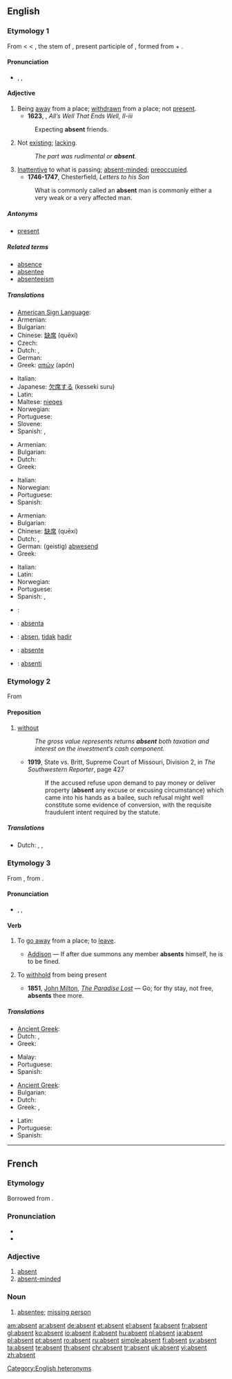==English==

===Etymology 1===
From {{etyl|frm|en}} {{term|lang=frm|absent}} < {{etyl|fro|en}} {{term|ausent||lang=fro}} < {{etyl|la}} {{term|absent-|\lang=la}}, the stem of {{term|absens||lang=la}}, present participle of {{term|abesse||lang=la|to be away from}}, formed from {{term|ab||lang=la}} + {{term|esse||lang=la|to be}}.

====Pronunciation====
* {{a|RP|US}} {{enPR|ăb'sənt}}, {{IPA|/ˈæb.sənt/}}, {{SAMPA|/{b.s@nt/}}
*: {{audio|En-us-absent.ogg|Audio (US)}}

====Adjective====
{{en-adj|-}}

# Being [[away]] from a place; [[withdrawn]] from a place; not [[present]].
#* '''1623''', {{Shak.}}, ''All’s Well That Ends Well, II-iii''
#: Expecting '''absent''' friends.
# Not [[exist]]ing; [[lack]]ing.
#: ''The part was rudimental or '''absent'''.''
# [[inattentive|Inattentive]] to what is passing; [[absent-minded]]; [[preoccupied]].
#* '''1746-1747''', Chesterfield, ''Letters to his Son''
#: What is commonly called an '''absent''' man is commonly either a very weak or a very affected man.

=====Antonyms=====
* [[present]]

=====Related terms=====
* [[absence]]
* [[absentee]]
* [[absenteeism]]

=====Translations=====
{{trans-top|being away from a place}}
* [[American Sign Language]]: {{tø|ase| 1@NearFinger-Open8@Center-PalmDown Contact 1@NearFinger-Open8@Center-PalmDown|xs=American Sign Language}}
* Armenian: {{t-|hy|բացակա|tr=bac'aka|sc=Armn|xs=Armenian}}
* Bulgarian: {{t|bg|отсъстващ|sc=Cyrl}}
* Chinese: [[缺席]] (quēxí)
* Czech: {{t-|cs|nepřítomný|m}}
* Dutch: {{t+|nl|afwezig}}, {{t+|nl|weg}}
* German: {{t+|de|abwesend}}
* Greek: [[απών]] (apón) {{m}}
{{trans-mid}}
* Italian: {{t+|it|assente}}
* Japanese: [[欠席する]] (kesseki suru)
* Latin: {{t+|la|absens}}
* Maltese: [[nieqes]]
* Norwegian: {{t|no|fraværende}}
* Portuguese: {{t+|pt|ausente}}
* Slovene: {{t|sl|odsoten}}
* Spanish: {{t+|es|ausente}}, {{t+|es|falta}}
{{trans-bottom}}

{{trans-top|not existing}}
* Armenian: {{t-|hy|բացակա|tr=bac'aka|sc=Armn|xs=Armenian}}
* Bulgarian: {{t|bg|несъществуващ|sc=Cyrl}}
* Dutch: {{t+|nl|afwezig}}
* Greek: {{t+|el|ανύπαρκτος|m|sc=Grek}}
{{trans-mid}}
* Italian: {{t+|it|assente}}
* Norwegian: {{t|no|fraværende}}
* Portuguese: {{t+|pt|ausente}}
* Spanish: {{t+|es|ausente}}
{{trans-bottom}}

{{trans-top|inattentive}}
* Armenian: {{t|hy|անջատված|tr=anǰatvaç|sc=Armn|xs=Armenian}}
* Bulgarian: {{t|bg|отсъстващ|sc=Cyrl}}
* Chinese: [[缺席]] (quēxí)
* Dutch: {{t+|nl|afwezig}}, {{t|nl|verstrooid}}
* German: (geistig) [[abwesend]]
* Greek: {{t+|el|αφηρημένος|m|sc=Grek}}
{{trans-mid}}
* Italian: {{t+|it|assente}}
* Latin: {{t-|la|amens}}
* Norwegian: {{t|no|fraværende}}
* Portuguese: {{t+|pt|ausente}}
* Spanish: {{t+|es|ausente}}, {{t+|es|distraído}}
{{trans-bottom}}

{{checktrans-top}}
* {{ttbc|French}}: {{t+|fr|absent}}
* {{ttbc|Ido}}: [[absenta]]
* {{ttbc|Indonesian}}: [[absen]], [[tidak]] [[hadir]]
* {{ttbc|Interlingua}}: [[absente]]
* {{ttbc|Novial}}: [[absenti]]
{{checktrans-bottom}}

===Etymology 2===
From {{etyl|la|en}} {{term|absente||lang=la|being absent}} <!--ablative absolute use in court reports to report those absent from proceedings-->

====Preposition====
{{en-prep}}

# [[without]]
#: ''The gross value represents returns '''absent''' both taxation and interest on the investment’s cash component.''
#* '''1919''', State vs. Britt, Supreme Court of Missouri, Division 2, in ''The Southwestern Reporter'', page 427
#*: If the accused refuse upon demand to pay money or deliver property ('''absent''' any excuse or excusing circumstance) which came into his hands as a bailee, such refusal might well constitute some evidence of conversion, with the requisite fraudulent intent required by the statute.

=====Translations=====
{{trans-top|without}}
* Dutch: {{t+|nl|behalve}}, {{t+|nl|zonder}}, {{t+|nl|uitgezonderd}}
{{trans-mid}}
{{trans-bottom}}

===Etymology 3===
From {{etyl|fro}}, from {{LL.}} {{term|absentare||lang=la|keep away, be away}}.

====Pronunciation====
* {{a|RP|US}} {{enPR|ăbsĕnt'}}, {{IPA|/æbˈsɛnt/}}, {{SAMPA|{b"sEnt}}

====Verb====
{{en-verb}}

# {{context|transitive|with [[reflexive]] pronoun}} To [[go away]] from a place; to [[leave]].
#* {{rfdate}} [[w:Joseph Addison|Addison]] — If after due summons any member '''absents''' himself, he is to be fined.
# {{context|transitive|obsolete}} To [[withhold]] from being present
#* '''1851''', [[w:John Milton|John Milton]], ''[[w:The Paradise Lost|The Paradise Lost]]'' — Go; for thy stay, not free, '''absents''' thee more.

=====Translations=====
{{trans-top|to leave}}
* [[Ancient Greek]]: {{tø|grc|ἅπειμι|sc=polytonic|tr=hapeimi}}
* Dutch: {{t+|nl|zich}} {{t+|nl|verwijderen}}, {{t+|nl|vertrekken}}
* Greek: {{t+|el|απουσιάζω|sc=Grek}}
{{trans-mid}}
* Malay: {{t-|ms|pergi|xs=Malay}}
* Portuguese: {{t-|pt|ausentar}}
* Spanish: {{t-|es|ausentarse}}
{{trans-bottom}}

{{trans-top|to be not present}}
* [[Ancient Greek]]: {{tø|grc|ἅπειμι|tr=hapeimi|sc=polytonic}}
* Bulgarian: {{t|bg|отсъствам|sc=Cyrl}}
* Dutch: {{t+|nl|afwezig}} {{t+|nl|zijn}}
* Greek: {{t+|el|λείπω|sc=Grek}}, {{t+|el|απουσιάζω|sc=Grek}}
{{trans-mid}}
* Latin: {{t+|la|absum}}
* Portuguese: {{t-|pt|ausentar}}
* Spanish: {{t-|es|ausentarse}}
{{trans-bottom}}


[[Category:English heteronyms]]

----

==French==

===Etymology===
Borrowed from {{etyl|la|fr}} {{term|absens}}.

===Pronunciation===
* {{IPA|/apsɑ̃/|lang=fr}}
* {{audio|Fr-absent.ogg|audio}}

===Adjective===
{{fr-adj}}

# [[#English|absent]]
# [[absent-minded]]

===Noun===
{{fr-noun|m}}

# [[absentee]]; [[missing person]]

[[am:absent]]
[[ar:absent]]
[[de:absent]]
[[et:absent]]
[[el:absent]]
[[fa:absent]]
[[fr:absent]]
[[gl:absent]]
[[ko:absent]]
[[io:absent]]
[[it:absent]]
[[hu:absent]]
[[nl:absent]]
[[ja:absent]]
[[pl:absent]]
[[pt:absent]]
[[ro:absent]]
[[ru:absent]]
[[simple:absent]]
[[fi:absent]]
[[sv:absent]]
[[ta:absent]]
[[te:absent]]
[[th:absent]]
[[chr:absent]]
[[tr:absent]]
[[uk:absent]]
[[vi:absent]]
[[zh:absent]]